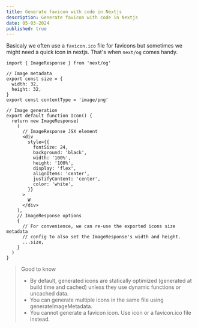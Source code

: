 ```yaml
---
title: Generate favicon with code in Nextjs
description: Generate favicon with code in Nextjs
date: 05-03-2024
published: true
---
```


Basicaly we often use a `favicon.ico` file for favicons but sometimes we might need a quick icon in nextjs. That's when `next/og` comes handy.

```tsx title="app/icon.ts"
import { ImageResponse } from 'next/og'
 
// Image metadata
export const size = {
  width: 32,
  height: 32,
}
export const contentType = 'image/png'
 
// Image generation
export default function Icon() {
  return new ImageResponse(
    (
      // ImageResponse JSX element
      <div
        style={{
          fontSize: 24,
          background: 'black',
          width: '100%',
          height: '100%',
          display: 'flex',
          alignItems: 'center',
          justifyContent: 'center',
          color: 'white',
        }}
      >
        W
      </div>
    ),
    // ImageResponse options
    {
      // For convenience, we can re-use the exported icons size metadata
      // config to also set the ImageResponse's width and height.
      ...size,
    }
  )
}
```

> Good to know
> - By default, generated icons are statically optimized (generated at build time and cached) unless they use dynamic functions or uncached data.
> - You can generate multiple icons in the same file using generateImageMetadata.
> - You cannot generate a favicon icon. Use icon or a favicon.ico file instead.